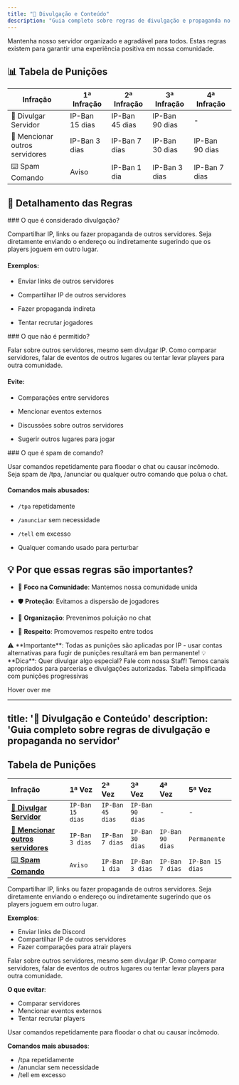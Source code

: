 ```yaml
---
title: "📢 Divulgação e Conteúdo"
description: "Guia completo sobre regras de divulgação e propaganda no servidor"
---
```


<Note>
  Mantenha nosso servidor organizado e agradável para todos. Estas regras existem para garantir uma experiência positiva em nossa comunidade.
</Note>

## 📊 Tabela de Punições

| Infração                       | 1ª Infração    | 2ª Infração    | 3ª Infração    | 4ª Infração    |
| ------------------------------ | -------------- | -------------- | -------------- | -------------- |
| 🚫 Divulgar Servidor           | IP-Ban 15 dias | IP-Ban 45 dias | IP-Ban 90 dias | -              |
| 💬 Mencionar outros servidores | IP-Ban 3 dias  | IP-Ban 7 dias  | IP-Ban 30 dias | IP-Ban 90 dias |
| ⌨️ Spam Comando                | Aviso          | IP-Ban 1 dia   | IP-Ban 3 dias  | IP-Ban 7 dias  |

## 📝 Detalhamento das Regras

<Accordion title="🚫 Divulgar Servidor">
  ### O que é considerado divulgação?

  Compartilhar IP, links ou fazer propaganda de outros servidores. Seja diretamente enviando o endereço ou indiretamente sugerindo que os players joguem em outro lugar.

  #### Exemplos:

  * Enviar links de outros servidores

  * Compartilhar IP de outros servidores

  * Fazer propaganda indireta

  * Tentar recrutar jogadores
</Accordion>

<Accordion title="💬 Mencionar outros servidores">
  ### O que não é permitido?

  Falar sobre outros servidores, mesmo sem divulgar IP. Como comparar servidores, falar de eventos de outros lugares ou tentar levar players para outra comunidade.

  #### Evite:

  * Comparações entre servidores

  * Mencionar eventos externos

  * Discussões sobre outros servidores

  * Sugerir outros lugares para jogar
</Accordion>

<Accordion title="⌨️ Spam Comando">
  ### O que é spam de comando?

  Usar comandos repetidamente para floodar o chat ou causar incômodo. Seja spam de /tpa, /anunciar ou qualquer outro comando que polua o chat.

  #### Comandos mais abusados:

  * `/tpa` repetidamente

  * `/anunciar` sem necessidade

  * `/tell` em excesso

  * Qualquer comando usado para perturbar
</Accordion>

## 💡 Por que essas regras são importantes?

* 🎯 **Foco na Comunidade**: Mantemos nossa comunidade unida

* 🛡️ **Proteção**: Evitamos a dispersão de jogadores

* 📝 **Organização**: Prevenimos poluição no chat

* 🤝 **Respeito**: Promovemos respeito entre todos

<Warning>
  ⚠️ **Importante**: Todas as punições são aplicadas por IP - usar contas alternativas para fugir de punições resultará em ban permanente!
</Warning>

<Tip>
  💡 **Dica**: Quer divulgar algo especial? Fale com nossa Staff! Temos canais apropriados para parcerias e divulgações autorizadas.
</Tip>

<Note>
  Tabela simplificada com punições progressivas
</Note>

<Tooltip tip="This is a tooltip!">Hover over me</Tooltip>

---
title: '📢 Divulgação e Conteúdo'
description: 'Guia completo sobre regras de divulgação e propaganda no servidor'
---

## Tabela de Punições

| Infração | 1ª Vez | 2ª Vez | 3ª Vez | 4ª Vez | 5ª Vez |
|:---------|:-------|:-------|:-------|:-------|:-------|
| [🚫 **Divulgar Servidor**](#divulgar-servidor) | `IP-Ban 15 dias` | `IP-Ban 45 dias` | `IP-Ban 90 dias` | - | - |
| [💬 **Mencionar outros servidores**](#mencionar-servidores) | `IP-Ban 3 dias` | `IP-Ban 7 dias` | `IP-Ban 30 dias` | `IP-Ban 90 dias` | `Permanente` |
| [⌨️ **Spam Comando**](#spam-comando) | `Aviso` | `IP-Ban 1 dia` | `IP-Ban 3 dias` | `IP-Ban 7 dias` | `IP-Ban 15 dias` |

<Accordion id="divulgar-servidor" title="🚫 O que é Divulgar Servidor?">
  Compartilhar IP, links ou fazer propaganda de outros servidores. Seja diretamente enviando o endereço ou indiretamente sugerindo que os players joguem em outro lugar.

  **Exemplos**:
  - Enviar links de Discord
  - Compartilhar IP de outros servidores
  - Fazer comparações para atrair players
</Accordion>

<Accordion id="mencionar-servidores" title="💬 O que é Mencionar outros servidores?">
  Falar sobre outros servidores, mesmo sem divulgar IP. Como comparar servidores, falar de eventos de outros lugares ou tentar levar players para outra comunidade.

  **O que evitar**:
  - Comparar servidores
  - Mencionar eventos externos
  - Tentar recrutar players
</Accordion>

<Accordion id="spam-comando" title="⌨️ O que é Spam Comando?">
  Usar comandos repetidamente para floodar o chat ou causar incômodo.

  **Comandos mais abusados**:
  - /tpa repetidamente
  - /anunciar sem necessidade
  - /tell em excesso
</Accordion>